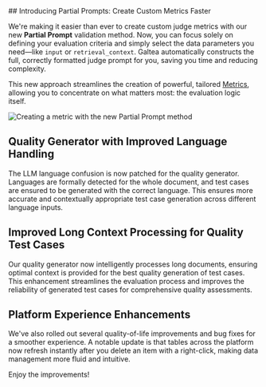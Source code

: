 <Update label="2025-10-27" description="Simplified Metric Creation, Smarter Simulations, and UX Polish">
## Introducing Partial Prompts: Create Custom Metrics Faster

We're making it easier than ever to create custom judge metrics with our new **Partial Prompt** validation method. Now, you can focus solely on defining your evaluation criteria and simply select the data parameters you need—like `input` or `retrieval_context`. Galtea automatically constructs the full, correctly formatted judge prompt for you, saving you time and reducing complexity.

This new approach streamlines the creation of powerful, tailored [Metrics](/concepts/metric), allowing you to concentrate on what matters most: the evaluation logic itself.

<Frame>
  <img src="/images/changelog/2025-10-27_partial-prompt-metric.png" alt="Creating a metric with the new Partial Prompt method" />
</Frame>

## Quality Generator with Improved Language Handling

The LLM language confusion is now patched for the quality generator. Languages are formally detected for the whole document, and test cases are ensured to be generated with the correct language. This ensures more accurate and contextually appropriate test case generation across different language inputs.

## Improved Long Context Processing for Quality Test Cases

Our quality generator now intelligently processes long documents, ensuring optimal context is provided for the best quality generation of test cases. This enhancement streamlines the evaluation process and improves the reliability of generated test cases for comprehensive quality assessments.

## Platform Experience Enhancements

We've also rolled out several quality-of-life improvements and bug fixes for a smoother experience. A notable update is that tables across the platform now refresh instantly after you delete an item with a right-click, making data management more fluid and intuitive.

Enjoy the improvements!
</Update>
